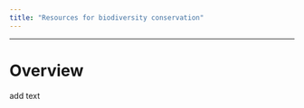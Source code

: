 ```yaml
---
title: "Resources for biodiversity conservation"
---
```


------------------------------------------------------------------------

# Overview

add text
